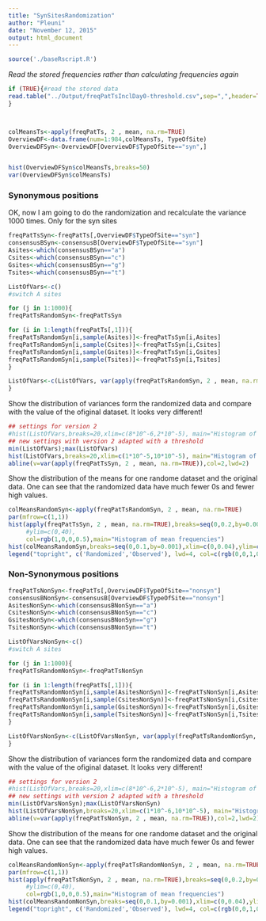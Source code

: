 ```yaml
---
title: "SynSitesRandomization"
author: "Pleuni"
date: "November 12, 2015"
output: html_document
---
```



```r
source('./baseRscript.R')
```

*Read the stored frequencies rather than calculating frequencies again*
```r
if (TRUE){#read the stored data
read.table("../Output/freqPatTsInclDay0-threshold.csv",sep=",",header=TRUE,row.names=1)->freqPatTs
}



colMeansTs<-apply(freqPatTs, 2 , mean, na.rm=TRUE)
OverviewDF<-data.frame(num=1:984,colMeansTs, TypeOfSite)
OverviewDFSyn<-OverviewDF[OverviewDF$TypeOfSite=="syn",]


hist(OverviewDFSyn$colMeansTs,breaks=50)
var(OverviewDFSyn$colMeansTs)
```



### Synonymous positions
OK, now I am going to do the randomization and recalculate the variance 1000 times. Only for the syn sites
```r
freqPatTsSyn<-freqPatTs[,OverviewDF$TypeOfSite=="syn"]
consensusBSyn<-consensusB[OverviewDF$TypeOfSite=="syn"]
Asites<-which(consensusBSyn=="a")
Csites<-which(consensusBSyn=="c")
Gsites<-which(consensusBSyn=="g")
Tsites<-which(consensusBSyn=="t")

ListOfVars<-c()
#switch A sites

for (j in 1:1000){
freqPatTsRandomSyn<-freqPatTsSyn

for (i in 1:length(freqPatTs[,1])){
freqPatTsRandomSyn[i,sample(Asites)]<-freqPatTsSyn[i,Asites]
freqPatTsRandomSyn[i,sample(Csites)]<-freqPatTsSyn[i,Csites]
freqPatTsRandomSyn[i,sample(Gsites)]<-freqPatTsSyn[i,Gsites]
freqPatTsRandomSyn[i,sample(Tsites)]<-freqPatTsSyn[i,Tsites]
}

ListOfVars<-c(ListOfVars, var(apply(freqPatTsRandomSyn, 2 , mean, na.rm=TRUE)))
}
```




Show the distribution of variances form the randomized data and compare with the value of the ofiginal dataset. It looks very different!
```r
## settings for version 2
#hist(ListOfVars,breaks=20,xlim=c(8*10^-6,2*10^-5), main="Histogram of variances vs observed variance")
## new settings with version 2 adapted with a threshold
min(ListOfVars);max(ListOfVars)
hist(ListOfVars,breaks=20,xlim=c(1*10^-5,10*10^-5), main="Histogram of variances vs observed variance")
abline(v=var(apply(freqPatTsSyn, 2 , mean, na.rm=TRUE)),col=2,lwd=2)

```
Show the distribution of the means for one randome dataset and the original data. One can see that the randomized data have much fewer 0s and fewer high values. 
```r
colMeansRandomSyn<-apply(freqPatTsRandomSyn, 2 , mean, na.rm=TRUE)
par(mfrow=c(1,1))
hist(apply(freqPatTsSyn, 2 , mean, na.rm=TRUE),breaks=seq(0,0.2,by=0.001),xlim=c(0,0.04),
     #ylim=c(0,40),
     col=rgb(1,0,0,0.5),main="Histogram of mean frequencies")
hist(colMeansRandomSyn,breaks=seq(0,0.1,by=0.001),xlim=c(0,0.04),ylim=c(0,40),add=T,col=rgb(0,0,1,0.5))
legend("topright", c('Randomized','Observed'), lwd=4, col=c(rgb(0,0,1,0.5), rgb(1,0,0,0.5)))
```


### Non-Synonymous positions
```r
freqPatTsNonSyn<-freqPatTs[,OverviewDF$TypeOfSite=="nonsyn"]
consensusBNonSyn<-consensusB[OverviewDF$TypeOfSite=="nonsyn"]
AsitesNonSyn<-which(consensusBNonSyn=="a")
CsitesNonSyn<-which(consensusBNonSyn=="c")
GsitesNonSyn<-which(consensusBNonSyn=="g")
TsitesNonSyn<-which(consensusBNonSyn=="t")

ListOfVarsNonSyn<-c()
#switch A sites

for (j in 1:1000){
freqPatTsRandomNonSyn<-freqPatTsNonSyn

for (i in 1:length(freqPatTs[,1])){
freqPatTsRandomNonSyn[i,sample(AsitesNonSyn)]<-freqPatTsNonSyn[i,AsitesNonSyn]
freqPatTsRandomNonSyn[i,sample(CsitesNonSyn)]<-freqPatTsNonSyn[i,CsitesNonSyn]
freqPatTsRandomNonSyn[i,sample(GsitesNonSyn)]<-freqPatTsNonSyn[i,GsitesNonSyn]
freqPatTsRandomNonSyn[i,sample(TsitesNonSyn)]<-freqPatTsNonSyn[i,TsitesNonSyn]
}

ListOfVarsNonSyn<-c(ListOfVarsNonSyn, var(apply(freqPatTsRandomNonSyn, 2 , mean, na.rm=TRUE)))
}
```




Show the distribution of variances form the randomized data and compare with the value of the ofiginal dataset. It looks very different!
```r
## settings for version 2
#hist(ListOfVars,breaks=20,xlim=c(8*10^-6,2*10^-5), main="Histogram of variances vs observed variance")
## new settings with version 2 adapted with a threshold
min(ListOfVarsNonSyn);max(ListOfVarsNonSyn)
hist(ListOfVarsNonSyn,breaks=20,xlim=c(1*10^-6,10*10^-5), main="Histogram of variances vs observed variance")
abline(v=var(apply(freqPatTsNonSyn, 2 , mean, na.rm=TRUE)),col=2,lwd=2)
```
Show the distribution of the means for one randome dataset and the original data. One can see that the randomized data have much fewer 0s and fewer high values. 
```r
colMeansRandomNonSyn<-apply(freqPatTsRandomNonSyn, 2 , mean, na.rm=TRUE)
par(mfrow=c(1,1))
hist(apply(freqPatTsNonSyn, 2 , mean, na.rm=TRUE),breaks=seq(0,0.2,by=0.001),xlim=c(0,0.04),
     #ylim=c(0,40),
     col=rgb(1,0,0,0.5),main="Histogram of mean frequencies")
hist(colMeansRandomNonSyn,breaks=seq(0,0.1,by=0.001),xlim=c(0,0.04),ylim=c(0,40),add=T,col=rgb(0,0,1,0.5))
legend("topright", c('Randomized','Observed'), lwd=4, col=c(rgb(0,0,1,0.5), rgb(1,0,0,0.5)))
```

